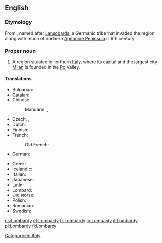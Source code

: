 ==English==
{{wikipedia}}

===Etymology===
From {{etyl|la|en}} {{term|Langobardia|lang=la}}, named after [[Langobard|Langobards]], a Germanic tribe that invaded the region along with much of northern [[Apennine Peninsula]] in 6th century.

===Proper noun===
{{en-proper noun}}

# A region situated in northern [[Italy]], where its capital and the largest city [[Milan]] is founded in the [[Po]] Valley.

====Translations====
{{trans-top|region in northern Italy}}
* Bulgarian: {{t-|bg|Ломбардия|sc=Cyrl}}
* Catalan: {{t-|ca|Llombardia|f}}
* Chinese: 
*: Mandarin: {{t|cmn|倫巴第|sc=Hani}}, {{t|cmn|伦巴第|tr=Lúnbādì|sc=Hani}}
* Czech: {{t-|cs|Lombardie|f}}, {{t-|cs|Lombardsko|n}}
* Dutch: {{t-|nl|Lombardije|n}}
* Finnish: {{t+|fi|Lombardia}}
* French: {{t+|fr|Lombardie|f}}
*: Old French: {{tø|fro|Lonbardie}}
* German: {{t+|de|Lombardei|f}}
{{trans-mid}}
* Greek: {{t-|el|Λομβαρδία|f|tr=Lomvardía|sc=Grek}}
* Icelandic: {{t-|is|Langbarðaland|n}}
* Italian: {{t+|it|Lombardia|f}}
* Japanese: {{t-|ja|ロンバルディア|sc=Jpan}}
* Latin: {{t-|la|Langobardia}}
* Lombard: {{tø|lmo|Lumbardia}}
* Old Norse: {{tø|non|Lumbarðaland|n}}
* Polish: {{t+|pl|Lombardia|f}}
* Romanian: {{t-|ro|Lombardia|f}}
* Swedish: {{t-|sv|Lombardiet}}
{{trans-bottom}}

[[Category:en:Italy]]

[[cs:Lombardy]]
[[et:Lombardy]]
[[fr:Lombardy]]
[[io:Lombardy]]
[[it:Lombardy]]
[[pl:Lombardy]]
[[fi:Lombardy]]